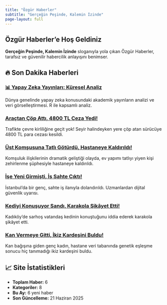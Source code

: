 ```yaml
---
title: "Özgür Haberler"
subtitle: "Gerçeğin Peşinde, Kalemin İzinde"
page-layout: full
---
```


::: {{.hero-banner}}
# Özgür Haberler'e Hoş Geldiniz

**Gerçeğin Peşinde, Kalemin İzinde** sloganıyla yola çıkan Özgür Haberler, tarafsız ve güvenilir habercilik anlayışını benimser.
:::

## 🔥 Son Dakika Haberleri

::: {.grid}
::: {.g-col-12 .g-col-md-6}
### [📊 Yapay Zeka Yayınları: Küresel Analiz](posts/veri-analizi.qmd)
Dünya genelinde yapay zeka konusundaki akademik yayınların analizi ve veri görselleştirmesi. R ile kapsamlı analiz.
:::

::: {.g-col-12 .g-col-md-6}
### [Araçtan Çöp Attı, 4800 TL Ceza Yedi!](posts/cop-ceza-haberi.qmd)
Trafikte çevre kirliliğine geçit yok! Seyir halindeyken yere çöp atan sürücüye 4800 TL para cezası kesildi.
:::
:::
::: {.grid}
::: {.g-col-12 .g-col-md-4}
### [Üst Komşusuna Tatlı Götürdü, Hastaneye Kaldırıldı!](posts/tatli-zehirlenme.qmd)
Komşuluk ilişkilerinin dramatik geliştiği olayda, ev yapımı tatlıyı yiyen kişi zehirlenme şüphesiyle hastaneye kaldırıldı.
:::
::: {.g-col-12 .g-col-md-4}
### [İşe Yeni Girmişti, İş Sahte Çıktı!](posts/sahte-is-ilani.qmd)
İstanbul'da bir genç, sahte iş ilanıyla dolandırıldı. Uzmanlardan dijital güvenlik uyarısı.
:::
::: {.g-col-12 .g-col-md-4}
### [Kediyi Konuşuyor Sandı, Karakola Şikâyet Etti!](posts/konusan-kedi.qmd)
Kadıköy'de sarhoş vatandaş kedinin konuştuğunu iddia ederek karakola şikâyet etti.
:::
:::

::: {.grid}
::: {.g-col-12 .g-col-md-6}
### [Kan Vermeye Gitti, İkiz Kardeşini Buldu!](posts/ikiz-kardes-buldu.qmd)
Kan bağışına giden genç kadın, hastane veri tabanında genetik eşleşme sonucu hiç tanımadığı ikiz kardeşini buldu.
:::
:::

## 📈 Site İstatistikleri

- **Toplam Haber:** 6
- **Kategoriler:** 8  
- **Bu Ay:** 6 yeni haber
- **Son Güncelleme:** 21 Haziran 2025
